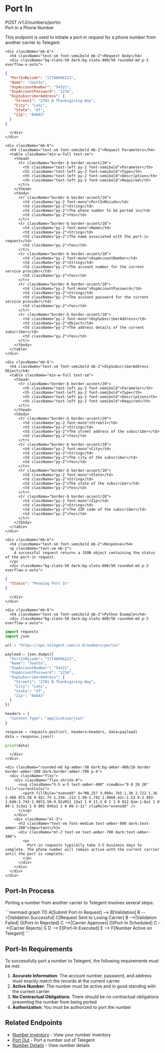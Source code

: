 # Port In

<div className="mt-4 border border-accent/20 rounded-md overflow-hidden">
  <div className="bg-accent/5 px-4 py-2 border-b border-accent/20 flex justify-between items-center">
    <div className="flex items-center gap-2">
      <span className="bg-blue-500 text-white px-2 py-0.5 rounded-md text-xs font-semibold">POST</span>
      <span className="font-mono text-sm">/v1.0/numbers/portin</span>
    </div>
    <span className="text-xs font-medium text-slate-500">Port In a Phone Number</span>
  </div>
  
  <div className="p-4">
    <p className="text-sm mb-4">
      This endpoint is used to initiate a port-in request for a phone number from another carrier to Telegent.
    </p>
    
    <div className="mb-6">
      <h4 className="text-sm font-semibold mb-2">Request Body</h4>
      <div className="bg-slate-50 dark:bg-slate-800/50 rounded-md p-3 overflow-x-auto">
```json
{
  "PortInMsisdn": "17746996223",
  "Name": "Joonto",
  "OspAccountNumber": "54321",
  "OspAccountPassword": "1234",
  "OspSubscriberAddress": {
    "Street1": "2701 N Thanksgiving Way",
    "City": "Lehi",
    "State": "UT",
    "Zip": "84043"
  }
}
```
      </div>
    </div>
    
    <div className="mb-6">
      <h4 className="text-sm font-semibold mb-2">Request Parameters</h4>
      <table className="min-w-full text-sm">
        <thead>
          <tr className="border-b border-accent/20">
            <th className="text-left py-2 font-semibold">Parameter</th>
            <th className="text-left py-2 font-semibold">Type</th>
            <th className="text-left py-2 font-semibold">Description</th>
            <th className="text-left py-2 font-semibold">Required</th>
          </tr>
        </thead>
        <tbody>
          <tr className="border-b border-accent/10">
            <td className="py-2 font-mono">PortInMsisdn</td>
            <td className="py-2">String</td>
            <td className="py-2">The phone number to be ported in</td>
            <td className="py-2">Yes</td>
          </tr>
          <tr className="border-b border-accent/10">
            <td className="py-2 font-mono">Name</td>
            <td className="py-2">String</td>
            <td className="py-2">The name associated with the port-in request</td>
            <td className="py-2">Yes</td>
          </tr>
          <tr className="border-b border-accent/10">
            <td className="py-2 font-mono">OspAccountNumber</td>
            <td className="py-2">String</td>
            <td className="py-2">The account number for the current service provider</td>
            <td className="py-2">Yes</td>
          </tr>
          <tr className="border-b border-accent/10">
            <td className="py-2 font-mono">OspAccountPassword</td>
            <td className="py-2">String</td>
            <td className="py-2">The account password for the current service provider</td>
            <td className="py-2">Yes</td>
          </tr>
          <tr className="border-b border-accent/10">
            <td className="py-2 font-mono">OspSubscriberAddress</td>
            <td className="py-2">Object</td>
            <td className="py-2">The address details of the current subscriber</td>
            <td className="py-2">Yes</td>
          </tr>
        </tbody>
      </table>
    </div>
    
    <div className="mb-6">
      <h4 className="text-sm font-semibold mb-2">OspSubscriberAddress Object</h4>
      <table className="min-w-full text-sm">
        <thead>
          <tr className="border-b border-accent/20">
            <th className="text-left py-2 font-semibold">Parameter</th>
            <th className="text-left py-2 font-semibold">Type</th>
            <th className="text-left py-2 font-semibold">Description</th>
            <th className="text-left py-2 font-semibold">Required</th>
          </tr>
        </thead>
        <tbody>
          <tr className="border-b border-accent/10">
            <td className="py-2 font-mono">Street1</td>
            <td className="py-2">String</td>
            <td className="py-2">The street address of the subscriber</td>
            <td className="py-2">Yes</td>
          </tr>
          <tr className="border-b border-accent/10">
            <td className="py-2 font-mono">City</td>
            <td className="py-2">String</td>
            <td className="py-2">The city of the subscriber</td>
            <td className="py-2">Yes</td>
          </tr>
          <tr className="border-b border-accent/10">
            <td className="py-2 font-mono">State</td>
            <td className="py-2">String</td>
            <td className="py-2">The state of the subscriber</td>
            <td className="py-2">Yes</td>
          </tr>
          <tr className="border-b border-accent/10">
            <td className="py-2 font-mono">Zip</td>
            <td className="py-2">String</td>
            <td className="py-2">The ZIP code of the subscriber</td>
            <td className="py-2">Yes</td>
          </tr>
        </tbody>
      </table>
    </div>
    
    <div className="mb-6">
      <h4 className="text-sm font-semibold mb-2">Response</h4>
      <p className="text-sm mb-2">
        A successful request returns a JSON object containing the status of the port-in request.
      </p>
      <div className="bg-slate-50 dark:bg-slate-800/50 rounded-md p-3 overflow-x-auto">
```json
{
  "Status": "Pending Port In"
}
```
      </div>
    </div>
    
    <div className="mb-6">
      <h4 className="text-sm font-semibold mb-2">Python Example</h4>
      <div className="bg-slate-50 dark:bg-slate-800/50 rounded-md p-3 overflow-x-auto">
```python
import requests
import json

url = "https://api.telegent.com/v1.0/numbers/portin"

payload = json.dumps({
  "PortInMsisdn": "17746996223",
  "Name": "Joonto",
  "OspAccountNumber": "54321",
  "OspAccountPassword": "1234",
  "OspSubscriberAddress": {
    "Street1": "2701 N Thanksgiving Way",
    "City": "Lehi",
    "State": "UT",
    "Zip": "84043"
  }
})

headers = {
  "Content-Type": "application/json"
}

response = requests.post(url, headers=headers, data=payload)
data = response.json()

print(data)
```
      </div>
    </div>
    
    <div className="rounded-md bg-amber-50 dark:bg-amber-900/20 border border-amber-200 dark:border-amber-700 p-4">
      <div className="flex">
        <div className="flex-shrink-0">
          <svg className="h-5 w-5 text-amber-400" viewBox="0 0 20 20" fill="currentColor">
            <path fillRule="evenodd" d="M8.257 3.099c.765-1.36 2.722-1.36 3.486 0l5.58 9.92c.75 1.334-.213 2.98-1.742 2.98H4.42c-1.53 0-2.493-1.646-1.743-2.98l5.58-9.92zM11 13a1 1 0 11-2 0 1 1 0 012 0zm-1-8a1 1 0 00-1 1v3a1 1 0 002 0V6a1 1 0 00-1-1z" clipRule="evenodd" />
          </svg>
        </div>
        <div className="ml-3">
          <h3 className="text-sm font-medium text-amber-800 dark:text-amber-200">Important</h3>
          <div className="mt-2 text-sm text-amber-700 dark:text-amber-300">
            <p>
              Port-in requests typically take 3-5 business days to complete. The phone number will remain active with the current carrier until the port is complete.
            </p>
          </div>
        </div>
      </div>
    </div>
  </div>
</div>

## Port-In Process

Porting a number from another carrier to Telegent involves several steps:

<div className="my-6">
```mermaid
graph TD
    A[Submit Port-In Request] --> B[Validation]
    B -->|Validation Successful| C[Request Sent to Losing Carrier]
    B -->|Validation Failed| G[Port-In Rejected]
    C -->|Carrier Approves| D[Port-In Scheduled]
    C -->|Carrier Rejects| G
    D --> E[Port-In Executed]
    E --> F[Number Active on Telegent]
```
</div>

## Port-In Requirements

To successfully port a number to Telegent, the following requirements must be met:

1. **Accurate Information**: The account number, password, and address must exactly match the records at the current carrier
2. **Active Number**: The number must be active and in good standing with the current carrier
3. **No Contractual Obligations**: There should be no contractual obligations preventing the number from being ported
4. **Authorization**: You must be authorized to port the number

## Related Endpoints

- [Number Inventory](/api-reference/intelligent-mobile-numbers/number-inventory) - View your number inventory
- [Port Out](/api-reference/intelligent-mobile-numbers/port-out) - Port a number out of Telegent
- [Number Details](/api-reference/intelligent-mobile-numbers/number-details) - View number details 